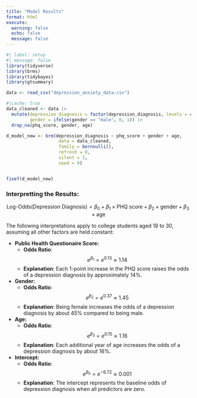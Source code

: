 ```yaml
---
title: "Model Results"
format: html
execute:
  warning: false
  echo: false
  message: false
---
```


```r
#| label: setup
#| message: false
library(tidyverse)
library(brms)
library(tidybayes)
library(gtsummary)
```

```r
data <- read_csv("depression_anxiety_data.csv")
```


```r
#|cache: true
data_cleaned <- data |>
  mutate(depression_diagnosis = factor(depression_diagnosis, levels = c(FALSE, TRUE)),
         gender = ifelse(gender == "male", 0, 1)) |>
  drop_na(phq_score, gender, age)

d_model_new <- brm(depression_diagnosis ~ phq_score + gender + age, 
                    data = data_cleaned,
                    family = bernoulli(),
                    refresh = 0, 
                    silent = 2, 
                    seed = 9)


fixef(d_model_new)

```

### Interpretting the Results:
$$
\text{Log-Odds}(\text{Depression\ Diagnosis}) = \beta_0 + \beta_1 \times \text{PHQ\ score} + \beta_2 \times \text{gender} + \beta_3 \times \text{age}
$$

The following interpretations apply to college students aged 18 to 30, assuming all other factors are held constant:

- **Public Health Questionaire Score:**
  - **Odds Ratio**: 
    $$
    e^{\beta_1} = e^{0.13} \approx 1.14
    $$
  - **Explanation**: Each 1-point increase in the PHQ score raises the odds of a depression diagnosis by approximately 14%.

- **Gender:**
  - **Odds Ratio**: 
    $$
    e^{\beta_2} = e^{0.37} \approx 1.45
    $$
  - **Explanation**: Being female increases the odds of a depression diagnosis by about 45% compared to being male.

- **Age:**
  - **Odds Ratio**: 
    $$
    e^{\beta_3} = e^{0.15} \approx 1.16
    $$
  - **Explanation**: Each additional year of age increases the odds of a depression diagnosis by about 16%.

- **Intercept:**
  - **Odds Ratio**: 
    $$
    e^{\beta_0} = e^{-6.72} \approx 0.001
    $$
  - **Explanation**: The intercept represents the baseline odds of depression diagnosis when all predictors are zero.
 

